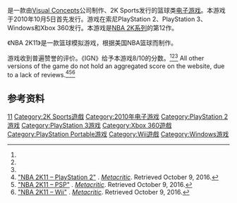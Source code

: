 
{{NoteTA
| G1 = Games
}}

{{vgname|NBA 2K11}}是一款由[[Visual_Concepts|Visual Concepts]]公司制作、2K Sports发行的篮球类[[电子游戏|电子游戏]]。本游戏于2010年10月5日首先发行。游戏在索尼PlayStation 2、PlayStation 3、Windows和Xbox 360发行。本游戏是[[NBA_2K系列|NBA 2K系列]]的第12作。

《NBA 2K11》是一款篮球模拟游戏，根据美国NBA篮球而制作。

游戏收到普遍赞誉的评价。《IGN》给予本游戏8/10的分数。<ref name="MCPC" /><ref name="MCPS3" /><ref name="MC360" /> All other versions of the game do not hold an aggregated score on the website, due to a lack of reviews.<ref>[http://www.metacritic.com/game/playstation-2/nba-2k11 "NBA 2K11 – PlayStation 2"] {{Wayback|url=http://www.metacritic.com/game/playstation-2/nba-2k11 |date=20200702070346 }}. ''[[Metacritic|Metacritic]]''. Retrieved October 9, 2016.</ref><ref>[http://www.metacritic.com/game/psp/nba-2k11 "NBA 2K11 – PSP"] {{Wayback|url=http://www.metacritic.com/game/psp/nba-2k11 |date=20180824034818 }}. ''[[Metacritic|Metacritic]]''. Retrieved October 9, 2016.</ref><ref>[http://www.metacritic.com/game/wii/nba-2k11 "NBA 2K11 – Wii"] {{Wayback|url=http://www.metacritic.com/game/wii/nba-2k11 |date=20181103130901 }}. ''[[Metacritic|Metacritic]]''. Retrieved October 9, 2016.</ref>

== 参考资料 ==
{{Reflist|refs=
<ref name="MCPC">[http://www.metacritic.com/game/pc/nba-2k11 "NBA 2K11 – PC"]. ''[[Metacritic|Metacritic]]''. Retrieved November 7, 2016.</ref>

<ref name="MCPS3">[http://www.metacritic.com/game/playstation-3/nba-2k11 "NBA 2K11 – PlayStation 3"]. ''[[Metacritic|Metacritic]]''. Retrieved November 7, 2016.</ref>

<ref name="MC360">[http://www.metacritic.com/game/xbox-360/nba-2k11 "NBA 2K11 – Xbox 360"]. ''[[Metacritic|Metacritic]]''. Retrieved November 7, 2016.</ref>
}}

{{NBA 2K系列}}

{{DEFAULTSORT:NBA 2K11}}
[[Category:NBA_2K系列|11]]
[[Category:2K_Sports遊戲|Category:2K Sports遊戲]]
[[Category:2010年电子游戏|Category:2010年电子游戏]]
[[Category:PlayStation_2游戏|Category:PlayStation 2游戏]]
[[Category:PlayStation_3游戏|Category:PlayStation 3游戏]]
[[Category:Xbox_360遊戲|Category:Xbox 360遊戲]]
[[Category:PlayStation_Portable游戏|Category:PlayStation Portable游戏]]
[[Category:Wii遊戲|Category:Wii遊戲]]
[[Category:Windows游戏|Category:Windows游戏]]

{{sports-videogame-stub}}
{{TakeTwo-stub}}